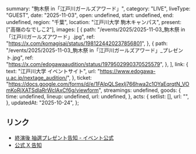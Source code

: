   summary: "駒木祭 in「江戸川ガールズアワード」",
  category: "LIVE",
  liveType: "GUEST",
  date: "2025-11-03",
  open: undefined,
  start: undefined,
  end: undefined,
  region: "千葉",
  location: "江戸川大学 駒木キャンパス",
  present: ["高嶺のなでしこ2"],
  images: [
    {
      path: "/events/2025/2025-11-03_駒木祭 in「江戸川ガールズアワード」.jpg",
      ref: "https://x.com/komagisai/status/1981224420237856801",
    },
    {
      path: "/events/2025/2025-11-03_駒木祭 in「江戸川ガールズアワード」_プレゼント.jpg",
      ref: "https://x.com/edogawaaudition/status/1979502990370525579",
    },
  ],
  link: {
    text: "江戸川大学 イベントサイト",
    url: "https://www.edogawa-u.ac.jp/nextage_audition/",
  },
  ticket:
    "https://docs.google.com/forms/d/e/1FAIpQLSexIj766hwa2c1OYaEqrqtN_VOmKoRjXATSdlaRrWclAxCf6g/viewform",
  streamings: undefined,
      goods: {
      time: undefined,
      lineup: undefined,
      url: undefined,
    },
  acts: {
    setlist: [],
    url: "",
  },
  updatedAt: "2025-10-24",
};

## リンク

- [終演後 抽選プレゼント告知 - イベント公式](https://x.com/edogawaaudition/status/1979502990370525579)
- [公式 X 告知](https://x.com/takanenofficial/status/1943603936738333084)
